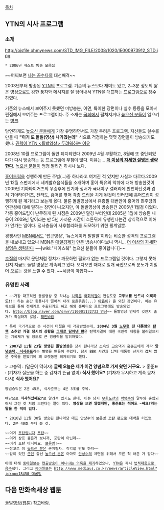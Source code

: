 [[목차]]
== YTN의 시사 프로그램 ==

=== 소개 ===

http://ojsfile.ohmynews.com/STD_IMG_FILE/2008/1020/IE000973912_STD.jpg

 * 2006년 베스트 방송 모음집

{{{#!html
<object classid='clsid:d27cdb6e-ae6d-11cf-96b8-444553540000' codebase='http://download.macromedia.com/pub/shockwave/cabs/flash/swflash.cab#version=9,0,0,0'  id='NFPlayer73138' width='500' height='408'><param name='movie' value='http://serviceapi.nmv.naver.com/flash/NFPlayer.swf?vid=DE3C4452078470F109656AC265F0176E6ECC&outKey=V12423900e0b41023ea9ee385f3741dd0f01efc4d410546dbc990e385f3741dd0f01e' /><param name='wmode' value='transparent' /><param name='allowScriptAccess' value='always' /><param name='allowFullScreen' value='true' /><embed src='http://serviceapi.nmv.naver.com/flash/NFPlayer.swf?vid=DE3C4452078470F109656AC265F0176E6ECC&outKey=V12423900e0b41023ea9ee385f3741dd0f01efc4d410546dbc990e385f3741dd0f01e' wmode='transparent' width='500' height='408' allowScriptAccess='always' name='NFPlayer73138' id='NFPlayer73138' allowFullScreen='true' type='application/x-shockwave-flash' /></object>
}}}

~~어찌보면 [[나는 꼼수다]]의 대선배격~~

2003년부터 방송된 [[YTN]]의 프로그램. 기존의 뉴스보다 재미도 있고, 2~3분 정도의 짧은 영상으로도 강한 풍자와 메시지를 잘 담아내서 YTN을 대표하는 프로그램으로 장수하였다.

기존의 뉴스에서 보여주지 못했던 미방송분, 이면, 특이한 장면이나 실수 등등을 모아서 편집해서 보여주는 프로그램이다. 주 소재는 [[국회]]에서 펼쳐지거나 [[높으신 분들]]이 일으키는 [[병크]].

당연하게도 [[높으신 분들]]에게 가장 유명하면서도 가장 두려운 프로그램. 자신들도 실수를 만들 때 '''"이거 또 돌발(영상) 나가겠는데"''' 식으로 걱정하는 몇몇 장면들이 방송되기도 했다. [http://news.naver.com/main/read.nhn?mode=LSD&mid=sec&sid1=102&oid=047&aid=0001947188 권력이 YTN <돌발영상> 두려워하는 이유]

2008년 10월 프로그램이 돌연 폐지되었다 2009년 4월 부활하고, 8월에 또 중단되었다가 다시 방송하는 등 프로그램에 부침이 많다. 이유는... '''[[더 이상의 자세한 설명은 생략한다]].''' [[높으신 분들]]이 엄청 찔리긴 하시나 보다.

[[홍어]][[드립]]을 성행하게 만든 주범(…)중 하나라고 여겨진 적 있지만 사실과 다르다.2009년 12월 스펀지에서 세계발효음식들을 소개하며 홍어 특유의 악취에 대해 방송한것이 2009년 기아타이거즈의 우승후에 반기아 정서가 국내야구 갤러리에 만연하던것과 겹쳐 기아타이거즈, 전라도, 홍어를 엮어 각종 드립을 치게 된것이 인터넷에 홍어드립이 성행하게 된 계기라고 보는게 옳다. 물론 돌발영상에서 유종필 대변인이 홍어와 민주당의 연관성에 대해 말하는 장면이 나오지만, 이 돌발영상이 방송된건 2005년 1월경 이었다. 각종 홍어드립이 난무하게 된 시점은 2009년 말경 부터인데 2005년 1월에 방송된 내용이 2009년 말이라는 만 5년 가까운 시간이 흐른뒤에 유행한다는건 상식적으로 이해가 안가는 일이다. 정사충들이 사후합리화를 도모하기 위한 핑계일뿐.

경쟁사인 [[MBN]]에서도 '팝콘영상', '뉴스메이커 말말말'이라는 비슷한 성격의 프로그램을 내보내고 있으나 MBN은 [[매일경제]]가 만든 방송사이다보니 역시... [[더 이상의 자세한 설명은 생략한다]] ~~[wiki:"페이스북" 높으신 분들이 좋아합니다]~~

[[호질]]의 마지막 문단처럼 정치가 깨끗하면 필요가 없는 프로그램일 것이다. 그렇지 못해선지 지금도 돌발 영상은 계속되고 있다. 보다보면 때때로 일개 국민으로써 분노가 치밀어 오르는 것을 느낄 수 있다. ~~세금이 아깝다~~

=== 유명한 사례 ===

 * ~~가장 대표적인 돌발영상 중 하나는 [[차화준]] [[국회의원]]이 연설도중 '''교두보를 반드시 이룩하도!!!''' 하는 순간 윗틀니가 떨어져 내려 로옭옭옭(...) [[하스스톤 아옳옳옳|아옳이]]? 을 외친 장면이다. 이는 유튜브를 통해 전세계로 수출되기도 하고 해외 홈비디오 프로그램에도 방송되었다. [[http://blog.naver.com/srwr/110001132733 영상]]~~ 돌발영상 언제적 것인지 출처가 확실하지 않음. [[확인바람]] 

 * 특히 국가적으로 큰 사건이 터졌을 때 각광받았는데, '''2004년 3월 [[노무현]] 전 대통령의 [[탄핵]] 소추안 가결 당시의 상황을 [http://news.naver.com/main/read.nhn?mode=LSD&mid=sec&sid1=115&oid=052&aid=0000180512 그대로 담아낸 편]'''은 탄핵가결에 대한 국민적 저항을 불러일으키는 기폭제가 될 정도로 큰 영향력을 발휘하였다.

 * '''2007년 11월 23일 방영된 돌발영상'''은 당시 한나라당 소속인 고승덕과 홍준표에게 각각 [http://news.naver.com/main/read.nhn?mode=LSD&mid=sec&sid1=100&oid=052&aid=0000181662 '''양념승덕''', '''식사준표''']라는 별명을 만들어 주었다. 당시 BBK 사건과 17대 대통령 선거가 겹쳐 많은 주목을 받았기에 꽤 오랫동안 회자되기도 했다.

> 고승덕 : (말문이 막히자) '''글쎄 오늘은 제가 이건 양념으로 가져 왔던 거구요.'''
> 홍준표 : (기자가 질문을 하는 중 갑자기 뜬금 없이) '''식사 했어요?''' (기자가 무시하고 계속 묻자 다시) '''식사 했어요?'''

 양념승덕은 2분 45초, 식사준표는 4분 3초를 주목.

 여담으로 '''식사하셨쎄요?'''로 알려져 있기도 한데, 이는 당시 [[무한도전]]의 [[박명수]]의 말투와 혼합되어서 그런 것 처럼 보인다는 말이 있다. '''영상을 보면 알겠지만, 홍준표는 적어도 ~쎄요?라는 말을 한 적이 없다.'''

 * 2010년 11월 30일 방송된 [[한나라당]] 대표 [[안상수]]의 [http://news.naver.com/main/read.nhn?mode=LSD&mid=sec&sid1=100&oid=052&aid=0000327159 보온병 포탄 편으로 대박]을 터뜨렸다. 2분 40초 부터 볼 것.

 ~~이게 [[포탄]]입니다 [[포탄]]~~
 ~~이게 상표 붙은거 보니까, 포탄이 아닌데~~
 ~~이거 포탄 아니에요. [[보온병]]!~~
 ~~참고로 이 [[높으신 분]]은 군미필자. 착각할 만도 하지~~
 ~~같이 있던 [[군인]] 출신 [[높으신 분]]은 아마도 [[안상수]]의 체면을 위해서 모른 척 해준 거 같다~~

 이에 대해 [[동아일보]]는 [http://news.naver.com/main/read.nhn?mode=LSD&mid=sec&sid1=100&oid=020&aid=0002188399 연출방송이 아니냐는 의혹을 제기]하였으나, [[YTN]]은 즉시 [http://news.naver.com/main/read.nhn?mode=LSD&mid=sec&sid1=100&oid=052&aid=0000327452 법적대응으로 응수]했다. 그리고 [[동아일보]]는 [[http://www.mediaus.co.kr/news/articleView.html?idxno=18450 데꿀멍]]

== 다음 만화속세상 웹툰 ==
[[돌발영상(웹툰)]] 참고바람.
